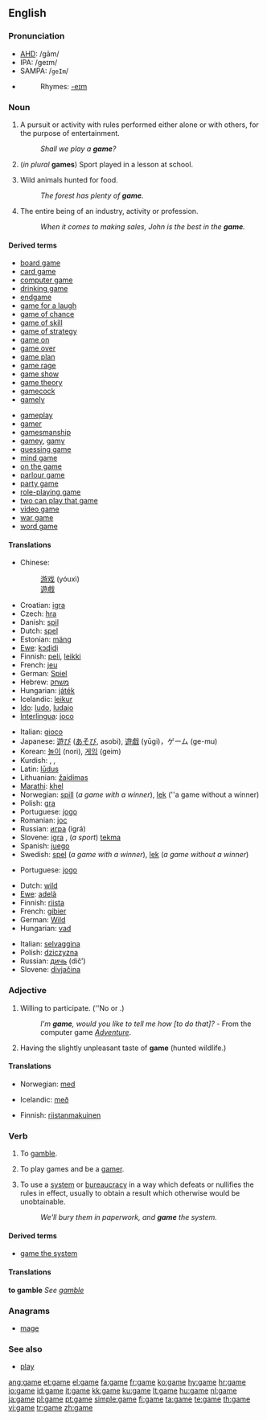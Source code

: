 ==English==
{{wikipedia}}
===Pronunciation===
* [[AHD]]: /gām/
* IPA: /ɡeɪm/
* SAMPA: /<tt>geIm</tt>/
* {{audio|en-us-game.ogg|Audio (US)}}
*: Rhymes: [[Rhymes:English:-eɪm|-eɪm]]

===Noun===
{{en-noun|s|-}}

# {{countable}} A pursuit or activity with rules performed either alone or with others, for the purpose of entertainment.
#:''Shall we play a '''game'''?''<!-- - WOPR computer, from the movie ''[[w:Wargames|Wargames]]''.-->
# (''in plural'' '''games''') Sport played in a lesson at school.
# {{uncountable}} Wild animals hunted for food.
#:''The forest has plenty of '''game'''.''
# {{countable}} The entire being of an industry, activity or profession.
#:''When it comes to making sales, John is the best in the '''game'''.''

====Derived terms====
{{top2}}
* [[board game]]
* [[card game]]
* [[computer game]]
* [[drinking game]]
* [[endgame]]
* [[game for a laugh]]
* [[game of chance]]
* [[game of skill]]
* [[game of strategy]]
* [[game on]]
* [[game over]]
* [[game plan]]
* [[game rage]]
* [[game show]]
* [[game theory]]
* [[gamecock]]
* [[gamely]]
{{mid2}}
* [[gameplay]]
* [[gamer]]<!--person who plays games-->
* [[gamesmanship]]
* [[gamey]], [[gamy]]
* [[guessing game]]
* [[mind game]]
* [[on the game]]
* [[parlour game]]
* [[party game]]
* [[role-playing game]]
* [[two can play that game]]
* [[video game]]
* [[war game]]
* [[word game]]
{{bottom}}

====Translations====
{{trans-top|pursuit or activity for entertainment}}
* Chinese:
*: [[游戏]] (yóuxì)
*: [[遊戲]]
* Croatian: [[igra]] {{f}}
* Czech: [[hra]] {{f}}
* Danish: [[spil]]
* Dutch: [[spel]] {{n}}
* Estonian: [[mäng]]
* [[Ewe]]: [[kɔɖiɖi]] {{n}}
* Finnish: [[peli]], [[leikki]]
* French: [[jeu]] {{m}}
* German: [[Spiel]] {{n}}
* Hebrew: [[משחק]] {{m}}
* Hungarian: [[játék]] {{m}}
* Icelandic: [[leikur]] {{m}}
* [[Ido]]: [[ludo]], [[ludajo]]
* [[Interlingua]]: [[joco]]
{{trans-mid}}
* Italian: [[gioco]] {{m}}
* Japanese: [[遊び]] ([[あそび]], asobi), [[遊戯]] (yūgi)，ゲーム (ge-mu)
* Korean: [[놀이]] (nori), [[게임]] (geim)
* Kurdish: {{KUchar|[[گه‌مه‌]]}}, {{KUchar|[[یاری]]}}, {{KUchar|[[وازی]]}}
* Latin: [[ludus|lūdus]] {{m}}
* Lithuanian: [[žaidimas]] {{m}}
* [[Marathi]]: [[khel]] {{m}}
* Norwegian: [[spill]] (''a game with a winner''), [[lek]] (''a game without a winner)
* Polish: [[gra]] {{f}}
* Portuguese: [[jogo]] {{m}}
* Romanian: [[joc]] {{n}}
* Russian: [[игра#Russian | игра]] (igrá) {{f}}
* Slovene: [[igra]] {{f}}, (''a sport'') [[tekma]] {{f}}
* Spanish: [[juego]] {{m}}
* Swedish: [[spel]] {{n}} (''a game with a winner''), [[lek]] (''a game without a winner'')
{{trans-bottom}}

{{trans-top|sport played in a lesson at school}}
* Portuguese: [[jogo]]
{{trans-mid}}
{{trans-bottom}}

{{trans-top|wild animals hunted for food}}
* Dutch: [[wild#Dutch|wild]] {{n}}
* [[Ewe]]: [[adelã]]
* Finnish: [[riista]]
* French: [[gibier]] {{m}}
* German: [[Wild#German|Wild]] {{n}}
* Hungarian: [[vad]]
{{trans-mid}}
* Italian: [[selvaggina]] {{f}}
* Polish: [[dziczyzna]] {{f}}
* Russian: [[дичь]] (dič’) {{f}}
* Slovene: [[divjačina]] {{f}}
{{trans-bottom}}

===Adjective===
{{en-adj|[[gamer]]|[[gamest]]}}<!--NOTE: compar & superl confirmed as existing in other dictionaries-->

# Willing to participate.  (''No {{compar}} or {{superl}}.)
#:''I'm '''game''', would you like to tell me how [to do that]?'' - From the computer game ''[[Adventure]]''.
# Having the slightly unpleasant taste of '''game''' (hunted wildlife.)

====Translations====
{{trans-top|willing to participate}}
* Norwegian: [[med]]
{{trans-mid}}
* Icelandic: [[með]]
{{trans-bottom}}

{{trans-top|taste of wildlife}}
* Finnish: [[riistanmakuinen]]
{{trans-mid}}
{{trans-bottom}}

===Verb===
{{en-verb|gam|ing}}

# {{intransitive}} To [[gamble]].
# {{intransitive}} To play games and be a [[gamer]].
# {{transitive}} To use a [[system]] or [[bureaucracy]] in a way which defeats or nullifies the rules in effect, usually to obtain a result which otherwise would be unobtainable.
#:''We'll bury them in paperwork, and '''game''' the system.''

====Derived terms====
* [[game the system]]

====Translations====
'''to gamble'''
''See [[gamble]]''

{{trans-top|to defeat the rules in order to obtain a result}}
{{trans-mid}}
{{trans-bottom}}

===Anagrams===
* [[mage]]

===See also===
* [[play]]
<!-- not really closely enough related See Also: [[puzzle]], [[pastime]], [[hobby]].-->

[[ang:game]]
[[et:game]]
[[el:game]]
[[fa:game]]
[[fr:game]]
[[ko:game]]
[[hy:game]]
[[hr:game]]
[[io:game]]
[[id:game]]
[[it:game]]
[[kk:game]]
[[ku:game]]
[[lt:game]]
[[hu:game]]
[[nl:game]]
[[ja:game]]
[[pl:game]]
[[pt:game]]
[[simple:game]]
[[fi:game]]
[[ta:game]]
[[te:game]]
[[th:game]]
[[vi:game]]
[[tr:game]]
[[zh:game]]